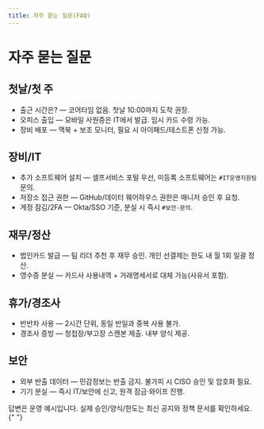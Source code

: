 ```yaml
---
title: 자주 묻는 질문(FAQ)
---
```


# 자주 묻는 질문

## 첫날/첫 주

- 출근 시간은? — 코어타임 없음. 첫날 10:00까지 도착 권장.
- 오피스 출입 — 모바일 사원증은 IT에서 발급. 임시 카드 수령 가능.
- 장비 배포 — 맥북 + 보조 모니터, 필요 시 아이패드/테스트폰 신청 가능.

## 장비/IT

- 추가 소프트웨어 설치 — 셀프서비스 포털 우선, 미등록 소프트웨어는 `#IT운영지원팀` 문의.
- 저장소 접근 권한 — GitHub/데이터 웨어하우스 권한은 매니저 승인 후 요청.
- 계정 잠김/2FA — Okta/SSO 기준, 분실 시 즉시 `#보안-문의`.

## 재무/정산

- 법인카드 발급 — 팀 리더 추천 후 재무 승인. 개인 선결제는 한도 내 월 1회 일괄 정산.
- 영수증 분실 — 카드사 사용내역 + 거래명세서로 대체 가능(사유서 포함).

## 휴가/경조사

- 반반차 사용 — 2시간 단위, 동일 반일과 중복 사용 불가.
- 경조사 증빙 — 청첩장/부고장 스캔본 제출. 내부 양식 제공.

## 보안

- 외부 반출 데이터 — 민감정보는 반출 금지. 불가피 시 CISO 승인 및 암호화 필요.
- 기기 분실 — 즉시 IT/보안에 신고, 원격 잠금·와이프 진행.

<Callout type="warning" emoji="⚠️">
  답변은 운영 예시입니다. 실제 승인/양식/한도는 최신 공지와 정책 문서를
  확인하세요.
</Callout>{" "}
